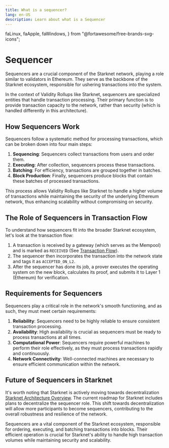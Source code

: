 ```yaml
---
title: What is a sequencer?
lang: en-US
description: Learn about what is a Sequencer
---
```


  faLinux,
  faApple,
  faWindows,
} from "@fortawesome/free-brands-svg-icons";

# Sequencer

Sequencers are a crucial component of the Starknet network, playing a role similar to validators in Ethereum. They serve as the backbone of the Starknet ecosystem, responsible for ushering transactions into the system.

In the context of Validity Rollups like Starknet, sequencers are specialized entities that handle transaction processing. Their primary function is to provide transaction capacity to the network, rather than security (which is handled differently in this architecture).

## How Sequencers Work

Sequencers follow a systematic method for processing transactions, which can be broken down into four main steps:

1. **Sequencing**: Sequencers collect transactions from users and order them.
2. **Executing**: After collection, sequencers process these transactions.
3. **Batching**: For efficiency, transactions are grouped together in batches.
4. **Block Production**: Finally, sequencers produce blocks that contain these batches of processed transactions.

This process allows Validity Rollups like Starknet to handle a higher volume of transactions while maintaining the security of the underlying Ethereum network, thus enhancing scalability without compromising on security.

## The Role of Sequencers in Transaction Flow

To understand how sequencers fit into the broader Starknet ecosystem, let's look at the transaction flow:

1. A transaction is received by a gateway (which serves as the Mempool) and is marked as `RECEIVED` (See [Transaction Flow](https://docs.starknet.io/architecture-and-concepts/network-architecture/starknet-architecture-overview#transaction-flow)).
2. The sequencer then incorporates the transaction into the network state and tags it as `ACCEPTED_ON_L2`.
3. After the sequencer has done its job, a prover executes the operating system on the new block, calculates its proof, and submits it to Layer 1 (Ethereum) for verification.

## Requirements for Sequencers

Sequencers play a critical role in the network's smooth functioning, and as such, they must meet certain requirements:

1. **Reliability**: Sequencers need to be highly reliable to ensure consistent transaction processing.
2. **Availability**: High availability is crucial as sequencers must be ready to process transactions at all times.
3. **Computational Power**: Sequencers require powerful machines to perform their role effectively, as they must process transactions rapidly and continuously.
4. **Network Connectivity**: Well-connected machines are necessary to ensure efficient communication within the network.

## Future of Sequencers in Starknet

It's worth noting that Starknet is actively moving towards decentralization [Starknet Architecture Overview](https://docs.starknet.io/architecture-and-concepts/network-architecture/starknet-architecture-overview#starknet-architecture-overview). The current roadmap for Starknet includes plans to decentralize the sequencer role. This shift towards decentralization will allow more participants to become sequencers, contributing to the overall robustness and resilience of the network.

Sequencers are a vital component of the Starknet ecosystem, responsible for ordering, executing, and batching transactions into blocks. Their efficient operation is crucial for Starknet's ability to handle high transaction volumes while maintaining security and scalability.